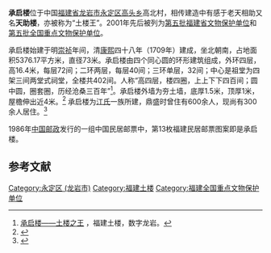 {{coord|24|39|47|N|117|00|15|E|display=title|scale:100000}}
{{文物保护单位
| 级别 = 全国
| 名称 = [[福建土楼|福建土楼]]
| 子项 = 承启楼
| 图片 = Chengqi Tulou 20140829.JPG
| 所在 = [[福建省|福建省]][[龙岩市|龙岩市]][[永定区_(龙岩市)|永定区]]
| 分类 = 古建筑
| 时代 = 明、清
| 编号 = [[第五批全国重点文物保护单位|第五批]]
| 登录 = 2001年6月25日
}}
'''承启楼'''位于中国[[福建省|福建省]][[龙岩市|龙岩市]][[永定区_(龙岩市)|永定区]][[高头乡_(永定县)|高头乡]]高北村，相传建造中有感于老天相助又名'''天助楼'''，亦被称为“土楼王”。2001年先后被列为[[福建省文物保护单位#第五批|第五批福建省文物保护单位]]和[[第五批全国重点文物保护单位|第五批全国重点文物保护单位]]。

承启楼始建于明[[崇祯|崇祯]]年间，清[[康熙|康熙]]四十八年（1709年）建成，坐北朝南，占地面积5376.17平方米，直径73米。承启楼由四个同心圆的环形建筑组成，外环四层，高16.4米，每层72间；二环两层，每层40间；三环单层，32间；中心是祖堂为四架三间两堂式祠堂，全楼共402间。人称“高四层，楼四圈，上上下下四百间；圆中圆，圈套圈，历经沧桑三百年”<ref name="承启楼">[http://www.fjtl.gov.cn/jdtl/200708/t20070818_2060.htm 承启楼——土楼之王] {{Wayback|url=http://www.fjtl.gov.cn/jdtl/200708/t20070818_2060.htm |date=20150205065012 }}，福建土楼，数字龙岩。</ref>。承启楼外墙为夯土墙，底厚1.5米，顶厚1米，屋檐伸出近4米。<ref>{{Cite book |title=全国重点文物保护单位·第一至第五批·第Ⅱ卷 |publisher=文物出版社 |year=2004 |isbn=7-5010-1525-2 |pages=194 }}</ref>
承启楼为[[江姓|江氏]]一族所建，鼎盛时曾住有600余人，现尚有300余人居住。<ref>{{Cite book |author=林嘉书 |title=土楼——凝固的音乐和立体的诗篇 |publisher=上海人民出版社 |year=2006 |isbn=7-208-05993-4 |pages=43-45 }}</ref>

1986年[[中国邮政|中国邮政]]发行的一组中国民居邮票中，第13枚福建民居邮票图案即是承启楼。

{{Gallery
|width = 300
|height = 
|lines = 1
|File:Gaobei Tulou cluster - seen from Jin Mt - DSCF3315.JPG|高处俯瞰承启楼
|File:Gaobei village - seen from S319 - Chengqi Lou - DSCF3176.JPG|远眺承启楼
|File:Yongding Gaobei 2013.10.04 10-00-14.jpg|承启楼
|File:Yongding Gaobei 2013.10.04 10-02-12.jpg|承启楼（左）和世泽楼（右）之间的巷道
|File:Yongding Gaobei 2013.10.04 09-59-30.jpg|承启楼文保碑
|File:Earth building-chengqi.jpg|承启楼正门
|File:Chengqi-Lou-DSCF3211-DSCF3214.jpg|内部全景
|File:Chengqi Lou - inside - central shrine - DSCF3237.JPG|笔花庐
|File:Chengqi Lou - inside - DSCF3224.JPG|祖祠
|File:Chengqi Lou - inside - ground level walkway - DSCF3231.JPG|外环与二环之间
|File:承启楼20200408 01.jpg|三环与四环之间
|File:Chengqi Lou - inside - walkway - DSCF3215.JPG|外环顶层
|File:Chengqilou gun hole.JPG|外墙射击孔
}}

==参考文献==
{{reflist}}

{{commonscat|Chengqi Lou}}

{{福建全国重点文物保护单位}}

{{DEFAULTSORT:Cheng}}
[[Category:永定区_(龙岩市)|Category:永定区 (龙岩市)]]
[[Category:福建土楼|Category:福建土楼]]
[[Category:福建全国重点文物保护单位|Category:福建全国重点文物保护单位]]